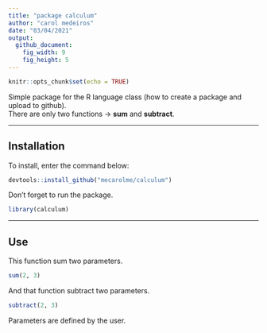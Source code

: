 ```yaml
---
title: "package calculum"
author: "carol medeiros"
date: "03/04/2021"
output: 
  github_document:
    fig_width: 9
    fig_height: 5
---
```


```r
knitr::opts_chunk$set(echo = TRUE)
```

Simple package for the R language class (how to create a package and
upload to github).      
There are only two functions -&gt; **sum** and **subtract**.

***

## **Installation**

To install, enter the command below:

```r
devtools::install_github("mecarolme/calculum")
```

Don't forget to run the package.

```r
library(calculum)
```

***

## **Use**

This function sum two parameters.

```r
sum(2, 3)
```

And that function subtract two parameters.

```r
subtract(2, 3)
```

Parameters are defined by the user.
